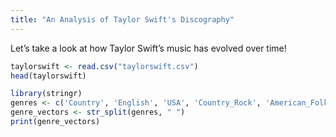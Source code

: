 ```yaml
---
title: "An Analysis of Taylor Swift's Discography"
---
```


Let's take a look at how Taylor Swift's music has evolved over time!

```r
taylorswift <- read.csv("taylorswift.csv")
head(taylorswift)

library(stringr)
genres <- c('Country', 'English', 'USA', 'Country_Rock', 'American_Folk', 'Folk', 'Ballad')
genre_vectors <- str_split(genres, " ")  
print(genre_vectors)


```
